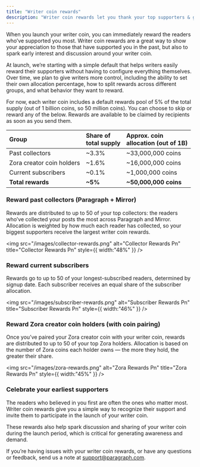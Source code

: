 ```yaml
---
title: "Writer coin rewards"
description: "Writer coin rewards let you thank your top supporters & generate early momentum around your writer coin."
---
```


When you launch your writer coin, you can immediately reward the readers who’ve supported you most. Writer coin rewards are a great way to show your appreciation to those that have supported you in the past, but also to spark early interest and discussion around your writer coin.

At launch, we’re starting with a simple default that helps writers easily reward their supporters without having to configure everything themselves. Over time, we plan to give writers more control, including the ability to set their own allocation percentage, how to split rewards across different groups, and what behavior they want to reward.

For now, each writer coin includes a default rewards pool of 5% of the total supply (out of 1 billion coins, so 50 million coins). You can choose to skip or reward any of the below. Rewards are available to be claimed by recipients as soon as you send them.

| **Group**                 | **Share of**<br />**total supply** | **Approx. coin**<br />**allocation (out of 1B)** |
| :------------------------ | :--------------------------------- | :----------------------------------------------- |
| Past collectors           | ~3.3%                              | ~33,000,000 coins                                |
| Zora creator coin holders | ~1.6%                              | ~16,000,000 coins                                |
| Current subscribers       | ~0.1%                              | ~1,000,000 coins                                 |
| **Total rewards**         | **~5%**                            | **~50,000,000 coins**                            |

### **Reward past collectors (Paragraph + Mirror)**

Rewards are distributed to up to 50 of your top collectors: the readers who’ve collected your posts the most across Paragraph and Mirror. Allocation is weighted by how much each reader has collected, so your biggest supporters receive the largest writer coin rewards.

<img
  src="/images/collector-rewards.png"
  alt="Collector Rewards Pn"
  title="Collector Rewards Pn"
  style={{ width:"48%" }}
/>

### **Reward current subscribers**

Rewards go to up to 50 of your longest-subscribed readers, determined by signup date. Each subscriber receives an equal share of the subscriber allocation.

<img
  src="/images/subscriber-rewards.png"
  alt="Subscriber Rewards Pn"
  title="Subscriber Rewards Pn"
  style={{ width:"46%" }}
/>

### **Reward Zora creator coin holders (with coin pairing)**

Once you’ve paired your Zora creator coin with your writer coin, rewards are distributed to up to 50 of your top Zora holders. Allocation is based on the number of Zora coins each holder owns — the more they hold, the greater their share.

<img
  src="/images/zora-rewards.png"
  alt="Zora Rewards Pn"
  title="Zora Rewards Pn"
  style={{ width:"45%" }}
/>

### **Celebrate your earliest supporters**

The readers who believed in you first are often the ones who matter most. Writer coin rewards give you a simple way to recognize their support and invite them to participate in the launch of your writer coin.

These rewards also help spark discussion and sharing of your writer coin during the launch period, which is critical for generating awareness and demand. 

If you’re having issues with your writer coin rewards, or have any questions or feedback, send us a note at [support@paragraph.com](mailto:support@paragraph.com).
